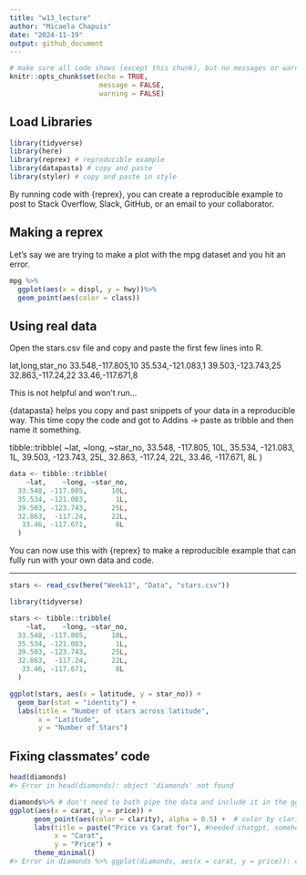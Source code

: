 ```yaml
---
title: "w13_lecture"
author: "Micaela Chapuis"
date: "2024-11-19"
output: github_document
---
```

```r
# make sure all code shows (except this chunk), but no messages or warnings
knitr::opts_chunk$set(echo = TRUE,
                      message = FALSE,
                      warning = FALSE)
```

## Load Libraries
```r
library(tidyverse)
library(here)
library(reprex) # reproducible example
library(datapasta) # copy and paste
library(styler) # copy and paste in style
```

By running code with {reprex}, you can create a reproducible example to post to Stack Overflow, Slack, GitHub, or an email to your collaborator.

## Making a reprex
Let's say we are trying to make a plot with the mpg dataset and you hit an error.
```r
mpg %>%
  ggplot(aes(x = displ, y = hwy))%>%
  geom_point(aes(color = class))
```

## Using real data
Open the stars.csv file and copy and paste the first few lines into R.

lat,long,star_no
33.548,-117.805,10
35.534,-121.083,1
39.503,-123.743,25
32.863,-117.24,22
33.46,-117.671,8

This is not helpful and won't run...

{datapasta} helps you copy and past snippets of your data in a reproducible way.
This time copy the code and got to Addins -> paste as tribble and then name it something.

tibble::tribble(
    ~lat,    ~long, ~star_no,
  33.548, -117.805,      10L,
  35.534, -121.083,       1L,
  39.503, -123.743,      25L,
  32.863,  -117.24,      22L,
   33.46, -117.671,       8L
  )
```r
data <- tibble::tribble(
    ~lat,    ~long, ~star_no,
  33.548, -117.805,      10L,
  35.534, -121.083,       1L,
  39.503, -123.743,      25L,
  32.863,  -117.24,      22L,
   33.46, -117.671,       8L
  )
```

You can now use this with {reprex} to make a reproducible example that can fully run with your own data and code.

----

```r
stars <- read_csv(here("Week13", "Data", "stars.csv"))
```



```r
library(tidyverse)

stars <- tibble::tribble(
    ~lat,    ~long, ~star_no,
  33.548, -117.805,      10L,
  35.534, -121.083,       1L,
  39.503, -123.743,      25L,
  32.863,  -117.24,      22L,
   33.46, -117.671,       8L
  )

ggplot(stars, aes(x = latitude, y = star_no)) +
  geom_bar(stat = "identity") +
  labs(title = "Number of stars across latitude",
       x = "Latitude",
       y = "Number of Stars")

```



## Fixing classmates' code
```r
head(diamonds)
#> Error in head(diamonds): object 'diamonds' not found

diamonds%>% # don't need to both pipe the data and include it in the ggplot()
ggplot(aes(x = carat, y = price)) + 
      geom_point(aes(color = clarity), alpha = 0.5) +  # color by clarity
      labs(title = paste("Price vs Carat for"), #needed chatgpt, somehow this makes the reactive labels 
           x = "Carat", 
           y = "Price") +
      theme_minimal()
#> Error in diamonds %>% ggplot(diamonds, aes(x = carat, y = price)): could not find function "%>%"
```
